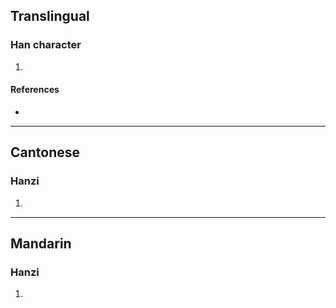 {{also|楚}}
{{character info/new}}
==Translingual==

===Han character===
{{Han char|rn=75|rad=木|as=08|sn=12|four=|canj=DDINO|ids=⿱林之}}

# {{defn|Han|sort=木08}}

====References====
* {{Han ref|kx=0537.131|dkj=15062|hdz=21210.060|uh=6918|ud=26904}}

----

==Cantonese==

===Hanzi===
{{yue-hanzi|jyut=[[co2]]|y=cho2}}

# {{defn|lang=yue|sort=木08}}

----

==Mandarin==

===Hanzi===
{{cmn-hanzi|pin=[[chǔ]] ([[chu3]])|wg=ch'u<sup>3</sup>}}

# {{defn|lang=cmn|sort=木08}}